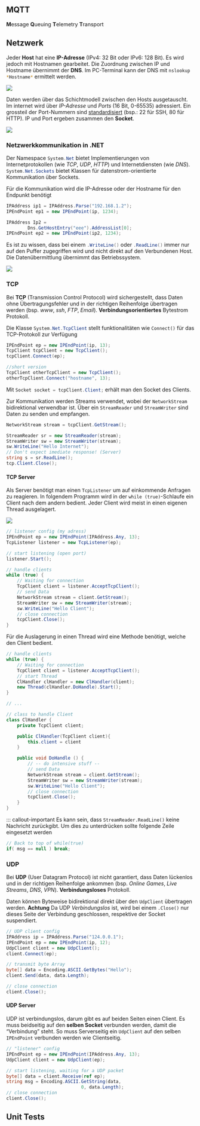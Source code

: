 ## MQTT

**M**essage **Q**ueuing **T**elemetry **T**ransport

## Netzwerk

Jeder **Host** hat eine **IP-Adresse** (IPv4: 32 Bit oder IPv6: 128 Bit). Es wird jedoch mit Hostnamen gearbeitet. Die Zuordnung zwischen IP und Hostname übernimmt der **DNS**. Im PC-Terminal kann der DNS mit `nslookup *Hostname*`{.bash} ermittelt werden.

![](images/Networking.png)

Daten werden über das Schichtmodell zwischen den Hosts ausgetauscht. Im internet wird über *IP-Adresse* und *Ports* (16 Bit, 0-65535) adressiert. Ein grossteil der Port-Nummern sind [standardisiert](https://en.wikipedia.org/wiki/List_of_TCP_and_UDP_port_numbers) (bsp.: 22 für SSH, 80 für HTTP). IP und Port ergeben zusammen den **Socket**.

![](images/InternetLayers.png)

### Netzwerkkommunikation in .NET

Der Namespace `System.Net`{.csharp} bietet Implementierungen von Internetprotokollen (wie *TCP*, *UDP*, *HTTP*) und Internetdiensten (wie *DNS*). `System.Net.Sockets`{.csharp} bietet Klassen für datenstrom-orientierte Kommunikation über Sockets.

Für die Kommunikation wird die IP-Adresse oder der Hostname für den Endpunkt benötigt

```csharp
IPAddress ip1 = IPAddress.Parse("192.168.1.2");
IPEndPoint ep1 = new IPEndPoint(ip, 1234);

IPAddress Ip2 = 
        Dns.GetHostEntry("eee").AddressList[0];
IPEndPoint ep2 = new IPEndPoint(ip2, 1234);
```

Es ist zu wissen, dass bei einem `.WriteLine()`{.csharp} oder `.ReadLine()`{.csharp} immer nur auf den Puffer zugegriffen wird und nicht direkt auf den Verbundenen Host. Die Datenübermittlung übernimmt das Betriebssystem.

![](images/BufferedNet.png)

### TCP

Bei **TCP** (Transmission Control Protocol) wird sichergestellt, dass Daten ohne Übertragungsfehler und in der richtigen Reihenfolge übertragen werden (bsp. *www*, *ssh*, *FTP*, *Email*). **Verbindungsorientiertes** Bytestrom Protokoll.

Die Klasse `System.Net.TcpClient`{.csharp} stellt funktionalitäten wie `Connect()` für das TCP-Protokoll zur Verfügung

```csharp
IPEndPoint ep = new IPEndPoint(ip, 13);
TcpClient tcpClient = new TcpClient();
tcpClient.Connect(ep);

//short version
TcpClient otherTcpClient = new TcpClient();
otherTcpClient.Connect("hostname", 13);
```

Mit `Socket socket = tcpClient.Client;`{.csharp} erhält man den Socket des Clients.

Zur Kommunikation werden Streams verwendet, wobei der `NetworkStream` bidirektional verwendbar ist. Über ein `StreamReader` und `StreamWriter` sind Daten zu senden und empfangen. 

```csharp
NetworkStream stream = tcpClient.GetStream();

StreamReader sr = new StreamReader(stream);
StreamWriter sw = new StreamWriter(stream);
sw.WriteLine("Hello Internet");
// Don't expect imediate response! (Server)
string s = sr.ReadLine();
tcp.Client.Close();
```

#### TCP Server

Als Server benötigt man einen `TcpListener` um auf einkommende Anfragen zu reagieren. In folgendem Programm wird in der `while (true)`-Schlaufe ein Client nach dem andern bedient. Jeder Client wird meist in einen eigenen Thread ausgelagert.

![](images/ServerClients.png)

```csharp
// listener config (my adress)
IPEndPoint ep = new IPEndPoint(IPAddress.Any, 13);
TcpListener listener = new TcpListener(ep);

// start listening (open port)
listener.Start();

// handle clients
while (true) {
    // Waiting for connection
    TcpClient client = listener.AcceptTcpClient();
    // send Data
    NetworkStream stream = client.GetStream();
    StreamWriter sw = new StreamWriter(stream);
    sw.WriteLine("Hello Client");
    // close connection
    tcpClient.Close();
}
```

Für die Auslagerung in einen Thread wird eine Methode benötigt, welche den Client bedient.

```csharp
// handle clients
while (true) {
    // Waiting for connection
    TcpClient client = listener.AcceptTcpClient();
    // start Thread
    ClHandler clHandler = new ClHandler(client);
    new Thread(clHandler.DoHandle).Start();
}

// ...

// class to handle Client
class ClHandler {
    private TcpClient client;

    public ClHandler(TcpClient client){
        this.client = client
    }

    public void DoHandle () {
        // -- do intensive stuff --
        // send Data
        NetworkStream stream = client.GetStream();
        StreamWriter sw = new StreamWriter(stream);
        sw.WriteLine("Hello Client");
        // close connection
        tcpClient.Close();
    }
}
```
::: callout-important
Es kann sein, dass `StreamReader.ReadLine()` keine Nachricht zurückgibt. Um dies zu unterdrücken sollte folgende Zeile eingesetzt werden

```csharp
// Back to top of while(true)
if( msg == null ) break;
``` 

### UDP

Bei **UDP** (User Datagram Protocol) ist nicht garantiert, dass Daten lückenlos und in der richtigen Reihenfolge ankommen (bsp. *Online Games*, *Live Streams*, *DNS*, *VPN*). **Verbindungsloses** Protokoll.

Daten können Byteweise bidirektional direkt über den `UdpClient` übertragen werden. **Achtung** Da UDP *Verbindungslos* ist, wird bei einem `.Close()` nur dieses Seite der Verbindung geschlossen, respektive der Socket suspendiert. 

```csharp
// UDP client config
IPAddress ip = IPAddress.Parse("124.0.0.1");
IPEndPoint ep = new IPEndPoint(ip, 12);
UdpClient client = new UdpClient();
client.Connect(ep);

// transmit byte Array
byte[] data = Encoding.ASCII.GetBytes("Hello");
client.Send(data, data.Length);

// close connection
client.Close();
```

#### UDP Server

UDP ist verbindungslos, darum gibt es auf beiden Seiten einen Client. Es muss beidseitig auf den **selben Socket** verbunden werden, damit die "Verbindung" steht. So muss Serverseitig ein `UdpClient` auf den selben `IPEndPoint` verbunden werden wie Clientseitig.

```csharp
// "listener" config
IPEndPoint ep = new IPEndPoint(IPAddress.Any, 13);
UdpClient client = new UdpClient(ep);

// start listening, waiting for a UDP packet
byte[] data = client.Receive(ref ep);
string msg = Encoding.ASCII.GetString(data, 
                            0, data.Length);
// close connection
client.Close();

```


## Unit Tests

